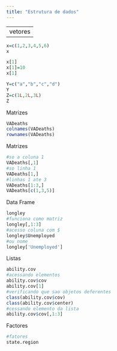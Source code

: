 ```yaml
---
title: "Estrutura de dados"
---
```

---
vetores
---
```r
x=c(1,2,3,4,5,6)
x
```


```r
x[1]
x[1]=10
x[1]
```


```r
Y=c("a","b","c","d")
Y
Z=c(1L,2L,3L)
Z
```
Matrizes
```r
VADeaths
colnames(VADeaths)
rownames(VADeaths)

```
Matrizes
```r
#so a coluna 1
VADeaths[,1]
#so linha 1
VADeaths[1,]
#linhas 1 ate 3
VADeaths[1:3,]
VADeaths[c(1,3,5)]
```
Data Frame
```r
longley
#funciona como matriz
longley[,1:3]
#acesso coluna com $
longley$Unemployed
#ou nome
longley['Unemployed']


```

Listas
```r
ability.cov
#acessando elementos
ability.cov$cov
ability.cov[1]
#verificando que sao objetos deferentes
class(ability.cov$cov)
class(ability.cov$center)
#cessando elemento da lista
ability.cov$cov[,1:3]
```

Factores
```r
#fatores
state.region
```

